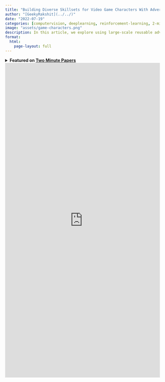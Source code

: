 ```yaml
---
title: "Building Diverse Skillsets for Video Game Characters With Adversarial Skill Embeddings"
author: "[GeekyRakshit](../../)"
date: "2022-07-19"
categories: [computervision, deeplearning, reinforcement-learning, 2-minute-papers]
image: "assets/game-characters.png"
description: In this article, we explore using large-scale reusable adversarial skill embeddings for physically simulated characters. 
format: 
  html:
    page-layout: full
---
```


<details>
    <summary>
        <strong>
            Featured on <a href="https://www.youtube.com/@TwoMinutePapers">Two Minute Papers</a>
        </strong>
    </summary>
    <br>
    <iframe width="560" height="315" src="https://www.youtube.com/embed/1kV-rZZw50Q?si=WZmPeihHTqZMwHLc" title="YouTube video player" frameborder="0" allow="accelerometer; autoplay; clipboard-write; encrypted-media; gyroscope; picture-in-picture; web-share" allowfullscreen></iframe>
</details>

<iframe src="https://wandb.ai/geekyrakshit/adversarial%20skill%20embeddings/reports/Building-Diverse-Skillsets-for-Video-Game-Characters-With-Adversarial-Skill-Embeddings--VmlldzoyMjc3OTU5?galleryTag=computer-vision" style="border:none;height:1024px;width:100%"></iframe>